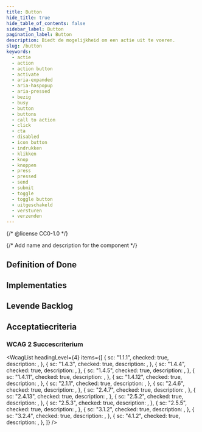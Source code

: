 ```yaml
---
title: Button
hide_title: true
hide_table_of_contents: false
sidebar_label: Button
pagination_label: Button
description: Biedt de mogelijkheid om een actie uit te voeren.
slug: /button
keywords:
  - actie
  - action
  - action button
  - activate
  - aria-expanded
  - aria-haspopup
  - aria-pressed
  - bezig
  - busy
  - button
  - buttons
  - call to action
  - click
  - cta
  - disabled
  - icon button
  - indrukken
  - klikken
  - knop
  - knoppen
  - press
  - pressed
  - send
  - submit
  - toggle
  - toggle button
  - uitgeschakeld
  - versturen
  - verzenden
---
```


{/* @license CC0-1.0 */}

{/* Add name and description for the component */}


<Introduction component={component} headingLevel={1} description={description} />

## Definition of Done

<DefinitionOfDone component={component} headingLevel={3} />

## Implementaties

<Implementations component={component} headingLevel={3} />

## Levende Backlog

<Backlog component={component} headingLevel={3} />

## Acceptatiecriteria

### WCAG 2 Succescriterium

<WcagList
  headingLevel={4}
  items={[
    {
      sc: "1.1.1",
      checked: true,
      description: <Wcag111 />,
    },
    {
      sc: "1.4.3",
      checked: true,
      description: <Wcag143 />,
    },
    {
      sc: "1.4.4",
      checked: true,
      description: <Wcag144 />,
    },
    {
      sc: "1.4.5",
      checked: true,
      description: <Wcag145 />,
    },
    {
      sc: "1.4.11",
      checked: true,
      description: <Wcag1411 />,
    },
    {
      sc: "1.4.12",
      checked: true,
      description: <Wcag1412 />,
    },
    {
      sc: "2.1.1",
      checked: true,
      description: <Wcag211 />,
    },
    {
      sc: "2.4.6",
      checked: true,
      description: <Wcag246 />,
    },
    {
      sc: "2.4.7",
      checked: true,
      description: <Wcag247 />,
    },
    {
      sc: "2.4.13",
      checked: true,
      description: <Wcag2413 />,
    },
    {
      sc: "2.5.2",
      checked: true,
      description: <Wcag252 />,
    },
    {
      sc: "2.5.3",
      checked: true,
      description: <Wcag253 />,
    },
    {
      sc: "2.5.5",
      checked: true,
      description: <Wcag255 />,
    },
    {
      sc: "3.1.2",
      checked: true,
      description: <Wcag312 />,
    },
    {
      sc: "3.2.4",
      checked: true,
      description: <Wcag324 />,
    },
    {
      sc: "4.1.2",
      checked: true,
      description: <Wcag412 />,
    },
  ]}
/>
